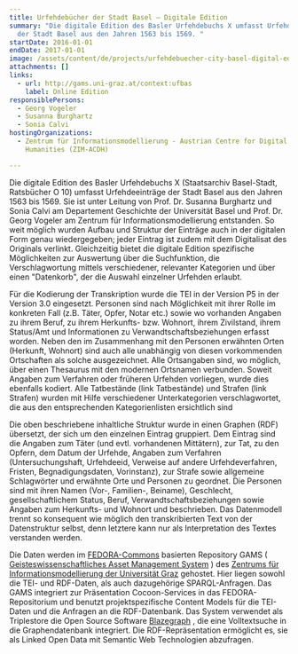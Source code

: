 ```yaml
---
title: Urfehdebücher der Stadt Basel – Digitale Edition
summary: "Die digitale Edition des Basler Urfehdebuchs X umfasst Urfehdeeinträge
  der Stadt Basel aus den Jahren 1563 bis 1569. "
startDate: 2016-01-01
endDate: 2017-01-01
image: /assets/content/de/projects/urfehdebuecher-city-basel-digital-edition/startbild_ufbas.jpg
attachments: []
links:
  - url: http://gams.uni-graz.at/context:ufbas
    label: Online Edition
responsiblePersons:
  - Georg Vogeler
  - Susanna Burghartz
  - Sonia Calvi
hostingOrganizations:
  - Zentrum für Informationsmodellierung - Austrian Centre for Digital
    Humanities (ZIM-ACDH)

---
```

Die digitale Edition des Basler Urfehdebuchs X (Staatsarchiv Basel-Stadt, Ratsbücher O 10) umfasst Urfehdeeinträge der Stadt Basel aus den Jahren 1563 bis 1569. Sie ist unter Leitung von Prof. Dr. Susanna Burghartz und Sonia Calvi am Departement Geschichte der Universität Basel und Prof. Dr. Georg Vogeler am Zentrum für Informationsmodellierung  entstanden. So weit möglich wurden Aufbau und Struktur der Einträge auch in der digitalen Form genau wiedergegeben; jeder Eintrag ist zudem mit dem Digitalisat des Originals verlinkt. Gleichzeitig bietet die digitale Edition spezifische Möglichkeiten zur Auswertung über die Suchfunktion, die Verschlagwortung mittels verschiedener, relevanter Kategorien und über einen "Datenkorb", der die Auswahl einzelner Urfehden erlaubt.

Für die Kodierung der Transkription wurde die TEI in der Version P5 in der Version 3.0 eingesetzt. Personen sind nach Möglichkeit mit ihrer Rolle im konkreten Fall (z.B. Täter, Opfer, Notar etc.) sowie wo vorhanden Angaben zu ihrem Beruf, zu ihrem Herkunfts- bzw. Wohnort, ihrem Zivilstand, ihrem Status/Amt und Informationen zu Verwandtschaftsbeziehungen erfasst worden. Neben den im Zusammenhang mit den Personen erwähnten Orten (Herkunft, Wohnort) sind auch alle unabhängig von diesen vorkommenden Ortschaften als solche ausgezeichnet. Alle Ortsangaben sind, wo möglich, über einen Thesaurus mit den modernen Ortsnamen verbunden. Soweit Angaben zum Verfahren oder früheren Urfehden vorliegen, wurde dies ebenfalls kodiert. Alle Tatbestände (link Tatbestände) und Strafen (link Strafen) wurden mit Hilfe verschiedener Unterkategorien verschlagwortet, die aus den entsprechenden Kategorienlisten ersichtlich sind

Die oben beschriebene inhaltliche Struktur wurde in einen Graphen (RDF) übersetzt, der sich um den einzelnen Eintrag gruppiert. Dem Eintrag sind die Angaben zum Täter (und evtl. vorhandenen Mittätern), zur Tat, zu den Opfern, dem Datum der Urfehde, Angaben zum Verfahren (Untersuchungshaft, Urfehdeeid, Verweise auf andere Urfehdeverfahren, Fristen, Begnadigungsdaten, Vorinstanz), zur Strafe sowie allgemeine Schlagwörter und erwähnte Orte und Personen zu geordnet. Die Personen sind mit ihren Namen (Vor-, Familien-, Beiname), Geschlecht, gesellschaftlichem Status, Beruf, Verwandtschaftsbeziehungen sowie Angaben zum Herkunfts- und Wohnort und beschrieben. Das Datenmodell trennt so konsequent wie möglich den transkribierten Text von der Datenstruktur selbst, denn letztere kann nur als Interpretation des Textes verstanden werden.

Die Daten werden im [FEDORA-Commons](http://www.fedora-commons.org/) basierten Repository GAMS ( [Geisteswissenschaftliches Asset Management System](http://gams.uni-graz.at/) ) des [Zentrums für Informationsmodellierung der Universität Graz](http://informationsmodellierung.uni-graz.at/) gehostet. Hier liegen sowohl die TEI- und RDF-Daten, als auch dazugehörige SPARQL-Anfragen. Das GAMS integriert zur Präsentation Cocoon-Services in das FEDORA-Repositorium und benutzt projektspezifische Content Models für die TEI-Daten und die Anfragen an die RDF-Datenbank. Das System verwendet als Triplestore die Open Source Software [Blazegraph](http://blazegraph.com/) , die eine Volltextsuche in die Graphendatenbank integriert. Die RDF-Repräsentation ermöglicht es, sie als Linked Open Data mit Semantic Web Technologien abzufragen.
